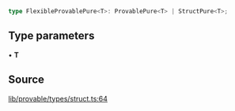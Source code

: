 ```ts
type FlexibleProvablePure<T>: ProvablePure<T> | StructPure<T>;
```

## Type parameters

• **T**

## Source

[lib/provable/types/struct.ts:64](https://github.com/o1-labs/o1js/blob/main/src/lib/provable/types/struct.ts#L64)
